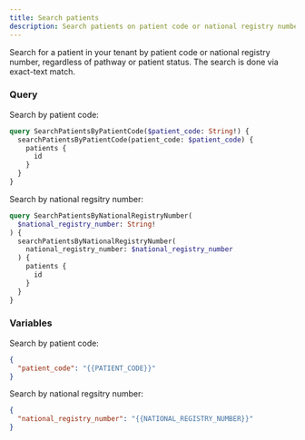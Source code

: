 ```yaml
---
title: Search patients
description: Search patients on patient code or national registry number
---
```


Search for a patient in your tenant by patient code or national registry number, regardless of pathway or patient status. The search is done via exact-text match.

### Query

Search by patient code:

```graphql
query SearchPatientsByPatientCode($patient_code: String!) {
  searchPatientsByPatientCode(patient_code: $patient_code) {
    patients {
      id
    }
  }
}
```

Search by national regsitry number:

```graphql
query SearchPatientsByNationalRegistryNumber(
  $national_registry_number: String!
) {
  searchPatientsByNationalRegistryNumber(
    national_registry_number: $national_registry_number
  ) {
    patients {
      id
    }
  }
}
```

### Variables

Search by patient code:

```json
{
  "patient_code": "{{PATIENT_CODE}}"
}
```

Search by national regsitry number:

```json
{
  "national_registry_number": "{{NATIONAL_REGISTRY_NUMBER}}"
}
```
